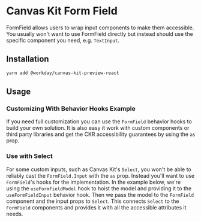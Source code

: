 


<Meta title="Preview/Inputs/Form Field" component={FormField} />

# Canvas Kit Form Field

FormField allows users to wrap input components to make them accessible. You usually won't want to
use FormField directly but instead should use the specific component you need, e.g. `TextInput`.

## Installation

```sh
yarn add @workday/canvas-kit-preview-react
```

## Usage

### Customizing With Behavior Hooks Example

If you need full customization you can use the `FormField` behavior hooks to build your own
solution. It is also easy it work with custom components or third party libraries and get the CKR
accessibility guarantees by using the `as` prop.

<ExampleCodeBlock code={Custom} />

### Use with Select

For some custom inputs, such as Canvas Kit's `Select`, you won't be able to reliably cast the
`FormField.Input` with the `as` prop. Instead you'll want to use `FormField`'s hooks for the
implementation. In the example below, we're using the `useFormFieldModel` hook to hoist the model
and providing it to the `useFormFieldInput` behavior hook. Then we pass the model to the `FormField`
component and the input props to `Select`. This connects `Select` to the `FormField` components and
provides it with all the accessible attributes it needs.

<ExampleCodeBlock code={WithSelect} />
